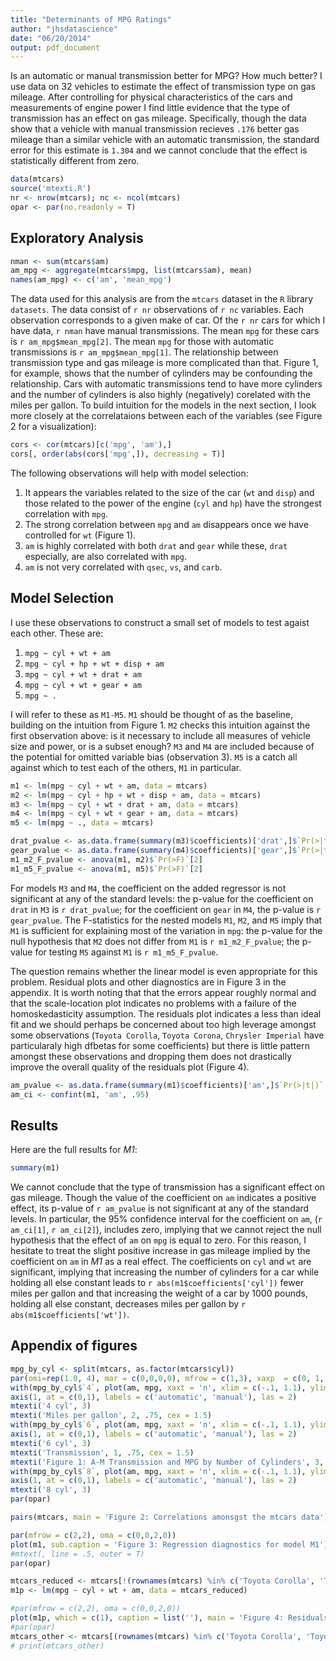 ```yaml
---
title: "Determinants of MPG Ratings"
author: "jhsdatascience"
date: "06/20/2014"
output: pdf_document
---
```


Is an automatic or manual transmission better for MPG? How much better? I use data on 32 vehicles to estimate the effect of transmission type on gas mileage. After controlling for physical characteristics of the cars and measurements of engine power I find little evidence that the type of transmission has an effect on gas mileage. Specifically, though the data show that a vehicle with manual transmission recieves `.176` better gas mileage than a similar vehicle with an automatic transmission, the standard error for this estimate is `1.304` and we cannot conclude that the effect is statistically different from zero.

```r
data(mtcars)
source('mtexti.R')
nr <- nrow(mtcars); nc <- ncol(mtcars)
opar <- par(no.readonly = T)
```


## Exploratory Analysis

```r
nman <- sum(mtcars$am)
am_mpg <- aggregate(mtcars$mpg, list(mtcars$am), mean)
names(am_mpg) <- c('am', 'mean_mpg')
```

The data used for this analysis are from the `mtcars` dataset in the `R` library `datasets`. The data consist of `r nr` observations of `r nc` variables. Each observation corresponds to a given make of car. Of the `r nr` cars for which I have data, `r nman` have manual transmissions. The mean `mpg` for these cars is `r am_mpg$mean_mpg[2]`. The mean `mpg` for those with automatic transmissions is `r am_mpg$mean_mpg[1]`. The relationship between transmission type and gas mileage is more complicated than that. Figure 1, for example, shows that the number of cylinders may be confounding the relationship. Cars with automatic transmissions tend to have more cylinders and the number of cylinders is also highly (negatively) corelated with the miles per gallon. To build intuition for the models in the next section, I look more closely at the correlataions between each of the variables (see Figure 2 for a visualization):

```r
cors <- cor(mtcars)[c('mpg', 'am'),]
cors[, order(abs(cors['mpg',]), decreasing = T)]
```

The following observations will help with model selection:

1. It appears the variables related to the size of the car (`wt` and `disp`) and those related to the power of the engine (`cyl` and `hp`) have the strongest correlation with `mpg`. 
2. The strong correlation between `mpg` and `am` disappears once we have controlled for `wt` (Figure 1).
3. `am` is highly correlated with both `drat` and `gear` while these, `drat` especially, are also correlated with `mpg`.
4. `am` is not very correlated with `qsec`, `vs`, and `carb`.

## Model Selection

I use these observations to construct a small set of models to test agaist each other. These are:

1. `mpg ~ cyl + wt + am`
2. `mpg ~ cyl + hp + wt + disp + am`
3. `mpg ~ cyl + wt + drat + am`
4. `mpg ~ cyl + wt + gear + am`
5. `mpg ~ .`

I will refer to these as `M1-M5`. `M1` should be thought of as the baseline, building on the intuition from Figure 1. `M2` checks this intuition against the first observation above: is it necessary to include all measures of vehicle size and power, or is a subset enough? `M3` and `M4` are included because of the potential for omitted variable bias (observation 3). `M5` is a catch all against which to test each of the others, `M1` in particular.

```r
m1 <- lm(mpg ~ cyl + wt + am, data = mtcars)
m2 <- lm(mpg ~ cyl + hp + wt + disp + am, data = mtcars)
m3 <- lm(mpg ~ cyl + wt + drat + am, data = mtcars)
m4 <- lm(mpg ~ cyl + wt + gear + am, data = mtcars)
m5 <- lm(mpg ~ ., data = mtcars)
```

```r
drat_pvalue <- as.data.frame(summary(m3)$coefficients)['drat',]$`Pr(>|t|)`
gear_pvalue <- as.data.frame(summary(m4)$coefficients)['gear',]$`Pr(>|t|)`
m1_m2_F_pvalue <- anova(m1, m2)$`Pr(>F)`[2]
m1_m5_F_pvalue <- anova(m1, m5)$`Pr(>F)`[2]
```

For models `M3` and `M4`, the coefficient on the added regressor is not significant at any of the standard levels: the p-value for the coefficient on `drat` in `M3` is `r drat_pvalue`; for the coefficient on `gear` in `M4`, the p-value is `r gear_pvalue`. The F-statistics for the nested models `M1`, `M2`, and `M5` imply that `M1` is sufficient for explaining most of the variation in `mpg`: the p-value for the null hypothesis that `M2` does not differ from `M1` is `r m1_m2_F_pvalue`; the p-value for testing `M5` against `M1` is `r m1_m5_F_pvalue`.

The question remains whether the linear model is even appropriate for this problem. Residual plots and other diagnostics are in Figure 3 in the appendix. It is worth noting that that the errors appear roughly normal and that the scale-location plot indicates no problems with a failure of the homoskedasticity assumption. The residuals plot indicates a less than ideal fit and we should perhaps be concerned about too high leverage amongst some observations (`Toyota Corolla`, `Toyota Corona`, `Chrysler Imperial` have particularaly high dfbetas for some coefficients) but there is little pattern amongst these observations and dropping them does not drastically improve the overall quality of the residuals plot (Figure 4).

```r
am_pvalue <- as.data.frame(summary(m1)$coefficients)['am',]$`Pr(>|t|)`
am_ci <- confint(m1, 'am', .95)
```

## Results

Here are the full results for *M1*:

```r
summary(m1)
```

We cannot conclude that the type of transmission has a significant effect on gas mileage. Though the value of the coefficient on `am` indicates a positive effect, its p-value of `r am_pvalue` is not significant at any of the standard levels. In particular, the 95% confidence interval for the coefficient on `am`, (`r am_ci[1]`, `r am_ci[2]`), includes zero, implying that we cannot reject the null hypothesis that the effect of `am` on `mpg` is equal to zero. For this reason, I hesitate to treat the slight positive increase in gas mileage implied by the coefficient on `am` in *M1* as a real effect. The coefficients on `cyl` and `wt` are significant, implying that increasing the number of cylinders for a car while holding all else constant leads to `r abs(m1$coefficients['cyl'])` fewer miles per gallon and that increasing the weight of a car by 1000 pounds, holding all else constant, decreases miles per gallon by `r abs(m1$coefficients['wt'])`.

## Appendix of figures

```r
mpg_by_cyl <- split(mtcars, as.factor(mtcars$cyl))
par(omi=rep(1.0, 4), mar = c(0,0,0,0), mfrow = c(1,3), xaxp  = c(0, 1, 1))
with(mpg_by_cyl$`4`, plot(am, mpg, xaxt = 'n', xlim = c(-.1, 1.1), ylim = c(10, 35), ylab = 'Miles per gallon'))
axis(1, at = c(0,1), labels = c('automatic', 'manual'), las = 2)
mtexti('4 cyl', 3)
mtexti('Miles per gallon', 2, .75, cex = 1.5)
with(mpg_by_cyl$`6`, plot(am, mpg, xaxt = 'n', xlim = c(-.1, 1.1), ylim = c(10, 35), yaxt='n', ann=FALSE))
axis(1, at = c(0,1), labels = c('automatic', 'manual'), las = 2)
mtexti('6 cyl', 3)
mtexti('Transmission', 1, .75, cex = 1.5)
mtexti('Figure 1: A-M Transmission and MPG by Number of Cylinders', 3, .6, cex = 2)
with(mpg_by_cyl$`8`, plot(am, mpg, xaxt = 'n', xlim = c(-.1, 1.1), ylim = c(10, 35), yaxt='n', ann=FALSE))
axis(1, at = c(0,1), labels = c('automatic', 'manual'), las = 2)
mtexti('8 cyl', 3)
par(opar)
```

```r
pairs(mtcars, main = 'Figure 2: Correlations amonsgst the mtcars data')
```

```r
par(mfrow = c(2,2), oma = c(0,0,2,0)) 
plot(m1, sub.caption = 'Figure 3: Regression diagnostics for model M1')
#mtext(, line = .5, outer = T)
par(opar)
```

```r
mtcars_reduced <- mtcars[!(rownames(mtcars) %in% c('Toyota Corolla', 'Toyota Corona', 'Chrysler Imperial')),]
m1p <- lm(mpg ~ cyl + wt + am, data = mtcars_reduced)

#par(mfrow = c(2,2), oma = c(0,0,2,0))
plot(m1p, which = c(1), caption = list(''), main = 'Figure 4: Residuals vs. Fitted after dropping high leverage observations.')
#par(opar)
mtcars_other <- mtcars[(rownames(mtcars) %in% c('Toyota Corolla', 'Toyota Corona', 'Chrysler Imperial')),]
# print(mtcars_other)
```

